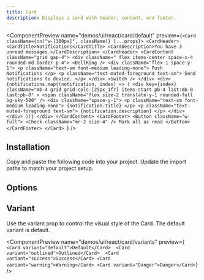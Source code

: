 ```yaml
---
title: Card
description: Displays a card with header, content, and footer.
---
```


<ComponentPreview
  name="demos/ui/react/card/default"
  preview={`<Card className={cn("w-[380px]", className)} {...props}>
  <CardHeader>
    <CardTitle>Notifications</CardTitle>
    <CardDescription>You have 3 unread messages.</CardDescription>
  </CardHeader>
  <CardContent className="grid gap-4">
    <div className=" flex items-center space-x-4 rounded-md border p-4">
      <BellRing />
      <div className="flex-1 space-y-1">
        <p className="text-sm font-medium leading-none">
          Push Notifications
        </p>
        <p className="text-muted-foreground text-sm">
          Send notifications to device.
        </p>
      </div>
      <Switch />
    </div>
    <div>
      {notifications.map((notification, index) => (
        <div
          key={index}
          className="mb-4 grid grid-cols-[25px_1fr] items-start pb-4 last:mb-0 last:pb-0"
        >
          <span className="flex size-2 translate-y-1 rounded-full bg-sky-500" />
          <div className="space-y-1">
            <p className="text-sm font-medium leading-none">
              {notification.title}
            </p>
            <p className="text-muted-foreground text-sm">
              {notification.description}
            </p>
          </div>
        </div>
      ))}
    </div>
  </CardContent>
  <CardFooter>
    <Button className="w-full">
      <Check className="mr-2 size-4" /> Mark all as read
    </Button>
  </CardFooter>
</Card>
`}
/>

## Installation

<Steps>
  <Step>Copy and paste the following code into your project.</Step>
  <ComponentSource
    name={["ui/react/card"]}
    extension={["tsx"]}
  />
  <Step>Update the import paths to match your project setup.</Step>
</Steps>

## Options

## Variant

Use the variant prop to control the visual style of the Card. The default variant is default.

<ComponentPreview
  name="demos/ui/react/card/variants"
  preview={`
<Card variant="default">Default</Card> 
<Card variant="outlined">Outlined</Card> 
<Card variant="success">Success</Card>
<Card variant="warning">Warning</Card>
<Card variant="Danger">Danger</Card>`}
/>

